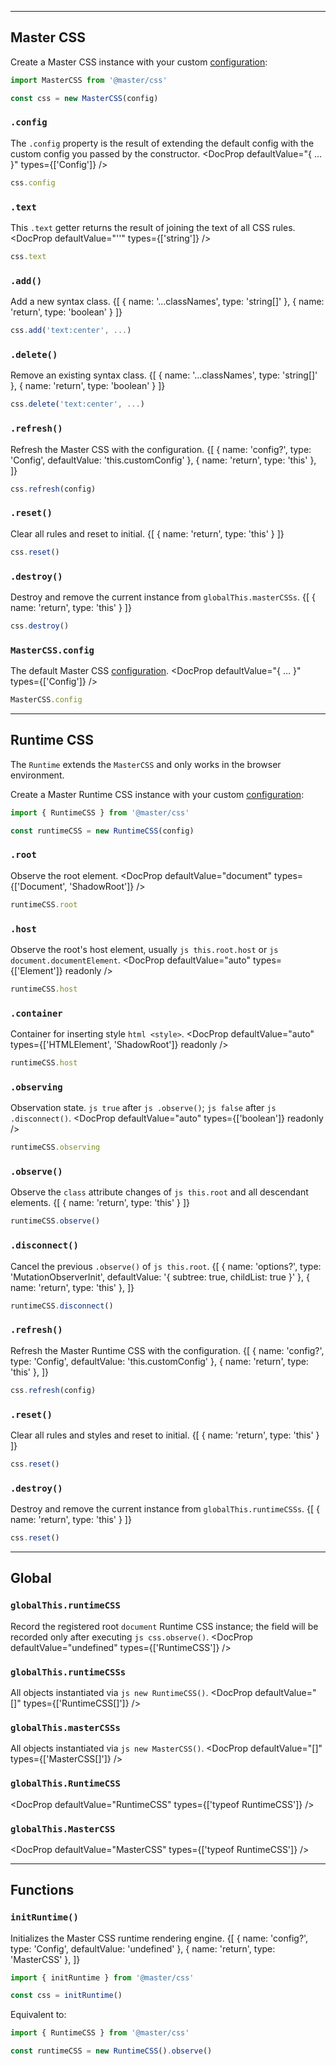 
---

## Master CSS
Create a Master CSS instance with your custom [configuration](/docs/configuration):
```js
import MasterCSS from '@master/css'

const css = new MasterCSS(config)
```

### `.config`
The `.config` property is the result of extending the default config with the custom config you passed by the constructor.
<DocProp defaultValue="{ … }" types={['Config']} />
```ts
css.config
```

### `.text`
This `.text` getter returns the result of joining the text of all CSS rules.
<DocProp defaultValue="''" types={['string']} />
```ts
css.text
```

### `.add()`
Add a new syntax class.
<DocFn>
    {[
        { name: '...classNames', type: 'string[]' },
        { name: 'return', type: 'boolean' }
    ]}
</DocFn>
```ts
css.add('text:center', ...)
```

### `.delete()`
Remove an existing syntax class.
<DocFn>
    {[
        { name: '...classNames', type: 'string[]' },
        { name: 'return', type: 'boolean' }
    ]}
</DocFn>
```ts
css.delete('text:center', ...)
```

### `.refresh()`
Refresh the Master CSS with the configuration.
<DocFn>
    {[
        { name: 'config?', type: 'Config', defaultValue: 'this.customConfig' },
        { name: 'return', type: 'this' },
    ]}
</DocFn>
```ts
css.refresh(config)
```

### `.reset()`
Clear all rules and reset to initial.
<DocFn>
    {[ { name: 'return', type: 'this' } ]}
</DocFn>
```ts
css.reset()
```

### `.destroy()`
Destroy and remove the current instance from `globalThis.masterCSSs`.
<DocFn>
    {[ { name: 'return', type: 'this' } ]}
</DocFn>
```ts
css.destroy()
```

### `MasterCSS.config`
The default Master CSS [configuration](/docs/configuration).
<DocProp defaultValue="{ … }" types={['Config']} />
```ts
MasterCSS.config
```

---

## Runtime CSS
The `Runtime` extends the `MasterCSS` and only works in the browser environment.

Create a Master Runtime CSS instance with your custom [configuration](/docs/configuration):
```ts
import { RuntimeCSS } from '@master/css'

const runtimeCSS = new RuntimeCSS(config)
```

### `.root`
Observe the root element.
<DocProp defaultValue="document" types={['Document', 'ShadowRoot']} />
```ts
runtimeCSS.root
```

### `.host`
Observe the root's host element, usually `js this.root.host` or `js document.documentElement`.
<DocProp defaultValue="auto" types={['Element']} readonly />
```ts
runtimeCSS.host
```

### `.container`
Container for inserting style `html <style>`.
<DocProp defaultValue="auto" types={['HTMLElement', 'ShadowRoot']} readonly />
```ts
runtimeCSS.host
```

### `.observing`
Observation state. `js true` after `js .observe()`; `js false` after `js .disconnect()`.
<DocProp defaultValue="auto" types={['boolean']} readonly />
```ts
runtimeCSS.observing
```

### `.observe()`
Observe the `class` attribute changes of `js this.root` and all descendant elements.
<DocFn>
    {[ { name: 'return', type: 'this' } ]}
</DocFn>
```ts
runtimeCSS.observe()
```

### `.disconnect()`
Cancel the previous `.observe()` of `js this.root`.
<DocFn>
    {[
        { name: 'options?', type: 'MutationObserverInit', defaultValue: '{ subtree: true, childList: true }' },
        { name: 'return', type: 'this' },
    ]}
</DocFn>
```ts
runtimeCSS.disconnect()
```

### `.refresh()`
Refresh the Master Runtime CSS with the configuration.
<DocFn>
    {[
        { name: 'config?', type: 'Config', defaultValue: 'this.customConfig' },
        { name: 'return', type: 'this' },
    ]}
</DocFn>
```ts
css.refresh(config)
```

### `.reset()`
Clear all rules and styles and reset to initial.
<DocFn>
    {[ { name: 'return', type: 'this' } ]}
</DocFn>
```ts
css.reset()
```

### `.destroy()`
Destroy and remove the current instance from `globalThis.runtimeCSSs`.
<DocFn>
    {[ { name: 'return', type: 'this' } ]}
</DocFn>
```ts
css.reset()
```

---

## Global
### `globalThis.runtimeCSS`
Record the registered root `document` Runtime CSS instance; the field will be recorded only after executing `js css.observe()`.
<DocProp defaultValue="undefined" types={['RuntimeCSS']} />

### `globalThis.runtimeCSSs`
All objects instantiated via `js new RuntimeCSS()`.
<DocProp defaultValue="[]" types={['RuntimeCSS[]']} />

### `globalThis.masterCSSs`
All objects instantiated via `js new MasterCSS()`.
<DocProp defaultValue="[]" types={['MasterCSS[]']} />

### `globalThis.RuntimeCSS`
<DocProp defaultValue="RuntimeCSS" types={['typeof RuntimeCSS']} />

### `globalThis.MasterCSS`
<DocProp defaultValue="MasterCSS" types={['typeof RuntimeCSS']} />

---

## Functions
### `initRuntime()`
Initializes the Master CSS runtime rendering engine.
<DocFn>
    {[
        { name: 'config?', type: 'Config', defaultValue: 'undefined' },
        { name: 'return', type: 'MasterCSS' },
    ]}
</DocFn>
```ts
import { initRuntime } from '@master/css'

const css = initRuntime()
```
Equivalent to:
```ts
import { RuntimeCSS } from '@master/css'

const runtimeCSS = new RuntimeCSS().observe()
```
